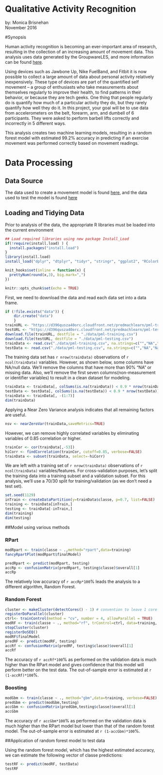 Qualitative Activity Recognition
==========================================================================
by: Monica Brisnehan  
November 2016

#Synopsis

Human activity recognition is becoming an ever-important area of research, resulting in the collection of an increasing amount of movement data. This analysis uses data generated by the GroupwareLES, and more information can be found [here]( http://groupware.les.inf.puc-rio.br/har).

Using devices such as Jawbone Up, Nike FuelBand, and Fitbit it is now possible to collect a large amount of data about personal activity relatively inexpensively. These type of devices are part of the quantified self movement – a group of enthusiasts who take measurements about themselves regularly to improve their health, to find patterns in their behavior, or because they are tech geeks. One thing that people regularly do is quantify how much of a particular activity they do, but they rarely quantify how well they do it. In this project, your goal will be to use data from accelerometers on the belt, forearm, arm, and dumbell of 6 participants. They were asked to perform barbell lifts correctly and incorrectly in 5 different ways.

This analysis creates two machine learning models, resulting in a random forest model with estimated 99.2% accuracy in predicting if an exercise movement was performed correctly based on movement readings.

# Data Processing

## Data Source

The data used to create a movement model is found [here](https://d396qusza40orc.cloudfront.net/predmachlearn/pml-training.csv), and the data used to test the model is found [here](https://d396qusza40orc.cloudfront.net/predmachlearn/pml-testing.csv)

## Loading and Tidying Data

Prior to analysis of the data, the appropriate R libraries must be loaded into the current environment

```r
## Load required libraries using new package Install_Load
if(!require(install.load) ) {
  install.packages("install.load")
}
library(install.load)
install_load("dplyr", "dtplyr", "tidyr", "stringr", "ggplot2", "RColorBrewer", "knitr","caret","rattle","corrplot", "rpart", "rpart.plot", "parallel","doParallel")
```

```r
knit_hooks$set(inline = function(x) {
  prettyNum(round(x,3), big.mark=",")
})
```

```r
knitr::opts_chunk$set(echo = TRUE)
```

First, we need to download the data and read each data set into a data frame.
```r
if (!file.exists("data")) {
    dir.create("data")
    }
trainURL <- "https://d396qusza40orc.cloudfront.net/predmachlearn/pml-training.csv"
testURL <- "https://d396qusza40orc.cloudfront.net/predmachlearn/pml-testing.csv"    
download.file(trainURL, destfile = "./data/pml-training.csv")
download.file(testURL, destfile = "./data/pml-testing.csv")
trainData <- read.csv("./data/pml-training.csv", na.strings=c("","NA","NaN"))
testData <- read.csv("./data/pml-testing.csv", na.strings=c("","NA","NaN"))
```
The training data set has `r nrow(trainData)` observations of `r ncol(trainData)` variables. However, as shown below, some columns have NA/null data. We'll remove the columns that have more than 90% "NA" or missing data. Also, we'll remove the first seven columns(non-measurement or identifier variables) to result in a clean dataset for modeling. 

```r
trainData <- trainData[, colSums(is.na(trainData)) < 0.9 * nrow(trainData)] 
testData <- testData[, colSums(is.na(testData)) < 0.9 * nrow(testData)]
trainData <- trainData[, -(1:7)]
dim(trainData)
```

Applying a Near Zero Variance analysis indicates that all remaining factors are useful.

``` r
nsv <- nearZeroVar(trainData,saveMetrics=TRUE)
```

However, we can remove highly correlated variables by eliminating variables of 0.85 correlation or higher.

``` r
trainCor <- cor(trainData[,-53])
hiCorr <- findCorrelation(trainCor, cutoff=0.85, verbose=FALSE)
trainData <- subset(trainData, select=-hiCorr)
```

We are left with a training set of `r nrow(trainData)` observations of `r ncol(trainData)` variables/features. For cross-validation purposes, let's split the training data into a training subset and a validation subset. For this analysis, we'll use a 70/30 split for training/validation (as we don't need a test set).

```r
set.seed(1129)
inTrain <- createDataPartition(y=trainData$classe, p=0.7, list=FALSE)
training <- trainData[inTrain,]
testing <- trainData[-inTrain,]
dim(training)
dim(testing)
```

##Model using various methods

### RPart
``` r
modRpart <- train(classe ~ .,method="rpart",data=training)
fancyRpartPlot(modRpart$finalModel)

predRpart <- predict(modRpart, testing)
accRp <- confusionMatrix(predRpart, testing$classe)$overall[1]
accRp
```

The relatively low accuracy of `r accRp*100`% leads the analysis to a different algorithm, Random Forest.

### Random Forest
``` r
cluster <- makeCluster(detectCores() - 1) # convention to leave 1 core for OS
registerDoParallel(cluster)
ctrl<- trainControl(method = "cv", number = 4, allowParallel = TRUE)
modRF <- train(classe ~ ., method="rf", trControl=ctrl, data=training, importance=TRUE, proximity=FALSE)
stopCluster(cluster)
registerDoSEQ()
modRF$finalModel
predRF <- predict(modRF, testing)
accRf <- confusionMatrix(predRF, testing$classe)$overall[1]
accRf
```
The accuracy of `r accRf*100`% as performed on the validation data is much higher than the RPart model and gives confidence that this model will perform better on the test data. The out-of-sample error is estimated at `r (1-accRf)*100`%.

### Boosting

``` r
modGbm <- train(classe ~ ., method="gbm",data=training, verbose=FALSE)
predGbm <- predict(modGbm,testing)
accGbm <- confusionMatrix(predGbm,testing$classe)$overall[1]
accGbm
```
The accuracy of `r accGbm*100`% as performed on the validation data is much higher than the RPart model but lower than that of the random forest model. The out-of-sample error is estimated at `r (1-accGbm)*100`%.

##Application of random forest model to test data

Using the random forest model, which has the highest estimated accuracy, we can estimate the following vector of classe predictions:
```r
testRF <- predict(modRF, testData)
testRF
```


